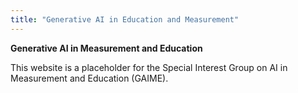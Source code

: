 ---
title: "Generative AI in Education and Measurement"
---

**Generative AI in Measurement and Education**

This website is a placeholder for the Special Interest Group on AI in Measurement and Education (GAIME).
